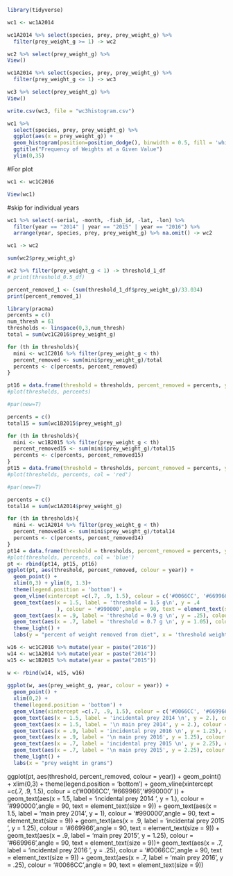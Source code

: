 ```{r}
library(tidyverse)
```

```{r}
wc1 <- wc1A2014
```

```{r}
wc1A2014 %>% select(species, prey, prey_weight_g) %>% 
  filter(prey_weight_g >= 1) -> wc2
```

```{r}
wc2 %>% select(prey_weight_g) %>%
View()
```


```{r}
wc1A2014 %>% select(species, prey, prey_weight_g) %>% 
  filter(prey_weight_g <= 1) -> wc3
```

```{r}
wc3 %>% select(prey_weight_g) %>%
View()
```

```{r}
write.csv(wc3, file = "wc3histogram.csv")
```


```{r}
wc1 %>%
  select(species, prey, prey_weight_g) %>%
  ggplot(aes(x = prey_weight_g)) +
  geom_histogram(position=position_dodge(), binwidth = 0.5, fill = 'white', aes(col=species)) +
  ggtitle("Frequency of Weights at a Given Value")
  ylim(0,35) 
```

#For plot
```{r}
wc1 <- wc1C2016
```

```{r}
View(wc1)
```

#skip for individual years
```{r}
wc1 %>% select(-serial, -month, -fish_id, -lat, -lon) %>%
  filter(year == "2014" | year == "2015" | year == "2016") %>%
  arrange(year, species, prey, prey_weight_g) %>% na.omit() -> wc2
```

```{r}
wc1 -> wc2
```


```{r}
sum(wc2$prey_weight_g)
```
```{r}
wc2 %>% filter(prey_weight_g < 1) -> threshold_1_df 
# print(threshold_0.5_df)
```

```{r}
percent_removed_1 <- (sum(threshold_1_df$prey_weight_g)/33.034)
print(percent_removed_1)
```

```{r}
library(pracma)
percents = c()
num_thresh = 61
thresholds <- linspace(0,3,num_thresh)
total = sum(wc1C2016$prey_weight_g)

for (th in thresholds){
  mini <- wc1C2016 %>% filter(prey_weight_g < th)
  percent_removed <- sum(mini$prey_weight_g)/total
  percents <- c(percents, percent_removed)
}

pt16 = data.frame(threshold = thresholds, percent_removed = percents, year = rep('2016',num_thresh))
#plot(thresholds, percents)

#par(new=T)

percents = c()
total15 = sum(wc1B2015$prey_weight_g)

for (th in thresholds){
  mini <- wc1B2015 %>% filter(prey_weight_g < th)
  percent_removed15 <- sum(mini$prey_weight_g)/total15
  percents <- c(percents, percent_removed15)
}
pt15 = data.frame(threshold = thresholds, percent_removed = percents, year = rep('2015',num_thresh))
#plot(thresholds, percents, col = 'red')

#par(new=T)

percents = c()
total14 = sum(wc1A2014$prey_weight_g)

for (th in thresholds){
  mini <- wc1A2014 %>% filter(prey_weight_g < th)
  percent_removed14 <- sum(mini$prey_weight_g)/total14
  percents <- c(percents, percent_removed14)
}
pt14 = data.frame(threshold = thresholds, percent_removed = percents, year = rep('2014',num_thresh))
#plot(thresholds, percents, col = 'blue')
pt <- rbind(pt14, pt15, pt16)
ggplot(pt, aes(threshold, percent_removed, colour = year)) + 
  geom_point() + 
  xlim(0,3) + ylim(0, 1.3)+
  theme(legend.position = 'bottom') +
  geom_vline(xintercept =c(.7, .9, 1.5), colour = c('#0066CC', '#669966','#990000' )) +
  geom_text(aes(x = 1.5, label = 'threshold = 1.5 g\n', y = .4
                ), colour = '#990000',angle = 90, text = element_text(size = 9)) +
  geom_text(aes(x = .9, label = 'threshold = 0.9 g \n', y = .25), colour = '#669966',angle = 90, text = element_text(size = 9)) +
  geom_text(aes(x = .7, label = 'threshold = 0.7 g \n', y = 1.05), colour = '#0066CC',angle = 90, text = element_text(size = 9)) +
  theme_light() +
  labs(y = "percent of weight removed from diet", x = 'threshold weight in grams')
```


```{r}
w16 <- wc1C2016 %>% mutate(year = paste("2016"))
w14 <- wc1A2014 %>% mutate(year = paste("2014"))
w15 <- wc1B2015 %>% mutate(year = paste("2015"))

w <- rbind(w14, w15, w16)
                           
ggplot(w, aes(prey_weight_g, year, colour = year)) + 
  geom_point() + 
  xlim(0,2) +
  theme(legend.position = 'bottom') +
  geom_vline(xintercept =c(.7, .9, 1.5), colour = c('#0066CC', '#669966','#990000' )) +
  geom_text(aes(x = 1.5, label = 'incidental prey 2014 \n', y = 2.), colour = '#990000',angle = 90, text = element_text(size = 9)) +
  geom_text(aes(x = 1.5, label = '\n main prey 2014', y = 2.), colour = '#990000',angle = 90, text = element_text(size = 9)) +
  geom_text(aes(x = .9, label = 'incidental prey 2016 \n', y = 1.25), colour = '#669966',angle = 90, text = element_text(size = 9)) +
  geom_text(aes(x = .9, label = '\n main prey 2016', y = 1.25), colour = '#669966',angle = 90, text = element_text(size = 9))+
  geom_text(aes(x = .7, label = 'incidental prey 2015 \n', y = 2.25), colour = '#0066CC',angle = 90, text = element_text(size = 9)) +
  geom_text(aes(x = .7, label = '\n main prey 2015', y = 2.25), colour = '#0066CC',angle = 90, text = element_text(size = 9)) +
  theme_light() + 
  labs(x = "prey weight in grams")
```


ggplot(pt, aes(threshold, percent_removed, colour = year)) + 
  geom_point() + 
  xlim(0,3) +
  theme(legend.position = 'bottom') +
  geom_vline(xintercept =c(.7, .9, 1.5), colour = c('#0066CC', '#669966','#990000' )) +
  geom_text(aes(x = 1.5, label = 'incidental prey 2014 \n', y = 1.), colour = '#990000',angle = 90, text = element_text(size = 9)) +
  geom_text(aes(x = 1.5, label = '\n main prey 2014', y = 1), colour = '#990000',angle = 90, text = element_text(size = 9)) +
  geom_text(aes(x = .9, label = 'incidental prey 2015 \n', y = 1.25), colour = '#669966',angle = 90, text = element_text(size = 9)) +
  geom_text(aes(x = .9, label = '\n main prey 2015', y = 1.25), colour = '#669966',angle = 90, text = element_text(size = 9))+
  geom_text(aes(x = .7, label = 'incidental prey 2016 \n', y = .25), colour = '#0066CC',angle = 90, text = element_text(size = 9)) +
  geom_text(aes(x = .7, label = '\n main prey 2016', y = .25), colour = '#0066CC',angle = 90, text = element_text(size = 9))


